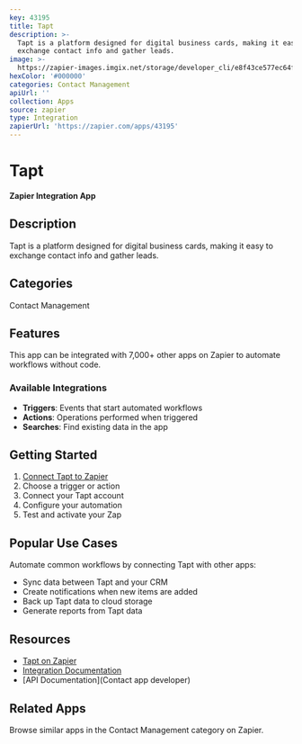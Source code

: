 ```yaml
---
key: 43195
title: Tapt
description: >-
  Tapt is a platform designed for digital business cards, making it easy to
  exchange contact info and gather leads.
image: >-
  https://zapier-images.imgix.net/storage/developer_cli/e8f43ce577ec64fb261c77e426d5ecbc.png?auto=format%2Ccompress&ixlib=python-3.0.0&q=50
hexColor: '#000000'
categories: Contact Management
apiUrl: ''
collection: Apps
source: zapier
type: Integration
zapierUrl: 'https://zapier.com/apps/43195'
---
```

# Tapt

**Zapier Integration App**

## Description

Tapt is a platform designed for digital business cards, making it easy to exchange contact info and gather leads.

## Categories

Contact Management

## Features

This app can be integrated with 7,000+ other apps on Zapier to automate workflows without code.

### Available Integrations

- **Triggers**: Events that start automated workflows
- **Actions**: Operations performed when triggered
- **Searches**: Find existing data in the app

## Getting Started

1. [Connect Tapt to Zapier](https://zapier.com/apps/43195)
2. Choose a trigger or action
3. Connect your Tapt account
4. Configure your automation
5. Test and activate your Zap

## Popular Use Cases

Automate common workflows by connecting Tapt with other apps:

- Sync data between Tapt and your CRM
- Create notifications when new items are added
- Back up Tapt data to cloud storage
- Generate reports from Tapt data

## Resources

- [Tapt on Zapier](https://zapier.com/apps/43195)
- [Integration Documentation](https://zapier.com/apps/43195/integrations)
- [API Documentation](Contact app developer)

## Related Apps

Browse similar apps in the Contact Management category on Zapier.
